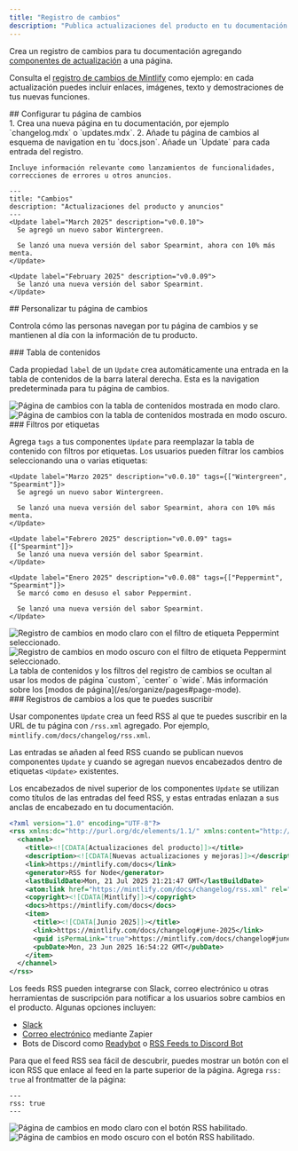 ```yaml
---
title: "Registro de cambios"
description: "Publica actualizaciones del producto en tu documentación con un feed RSS al que los usuarios pueden suscribirse"
---
```


Crea un registro de cambios para tu documentación agregando [componentes de actualización](/es/components/update) a una página.

Consulta el [registro de cambios de Mintlify](/es/changelog) como ejemplo: en cada actualización puedes incluir enlaces, imágenes, texto y demostraciones de tus nuevas funciones.

<div id="setting-up-your-changelog">
  ## Configurar tu página de cambios
</div>

<Steps>
  <Step title="Crea una página para tu registro de cambios">
    1. Crea una nueva página en tu documentación, por ejemplo `changelog.mdx` o `updates.mdx`.
    2. Añade tu página de cambios al esquema de navigation en tu `docs.json`.
  </Step>

  <Step title="Añade componentes Update a tu registro de cambios">
    Añade un `Update` para cada entrada del registro.

    Incluye información relevante como lanzamientos de funcionalidades, correcciones de errores u otros anuncios.
  </Step>
</Steps>

```mdx Example changelog.mdx
---
title: "Cambios"
description: "Actualizaciones del producto y anuncios"
---
<Update label="March 2025" description="v0.0.10">
  Se agregó un nuevo sabor Wintergreen.

  Se lanzó una nueva versión del sabor Spearmint, ahora con 10% más menta.
</Update>

<Update label="February 2025" description="v0.0.09">
  Se lanzó una nueva versión del sabor Spearmint.
</Update>
```

<div id="customizing-your-changelog">
  ## Personalizar tu página de cambios
</div>

Controla cómo las personas navegan por tu página de cambios y se mantienen al día con la información de tu producto.

<div id="table-of-contents">
  ### Tabla de contenidos
</div>

Cada propiedad `label` de un `Update` crea automáticamente una entrada en la tabla de contenidos de la barra lateral derecha. Esta es la navigation predeterminada para tu página de cambios.

<Frame>
  <img src="/images/changelog-toc-light.png" alt="Página de cambios con la tabla de contenidos mostrada en modo claro." className="block dark:hidden" />

  <img src="/images/changelog-toc-dark.png" alt="Página de cambios con la tabla de contenidos mostrada en modo oscuro." className="hidden dark:block" />
</Frame>

<div id="tag-filters">
  ### Filtros por etiquetas
</div>

Agrega `tags` a tus componentes `Update` para reemplazar la tabla de contenido con filtros por etiquetas. Los usuarios pueden filtrar los cambios seleccionando una o varias etiquetas:

```mdx Tag filters example wrap
<Update label="Marzo 2025" description="v0.0.10" tags={["Wintergreen", "Spearmint"]}>
  Se agregó un nuevo sabor Wintergreen.

  Se lanzó una nueva versión del sabor Spearmint, ahora con 10% más menta.
</Update>

<Update label="Febrero 2025" description="v0.0.09" tags={["Spearmint"]}>
  Se lanzó una nueva versión del sabor Spearmint.
</Update>

<Update label="Enero 2025" description="v0.0.08" tags={["Peppermint", "Spearmint"]}>
  Se marcó como en desuso el sabor Peppermint.

  Se lanzó una nueva versión del sabor Spearmint.
</Update>
```

<Frame>
  <img src="/images/changelog-filters-light.png" alt="Registro de cambios en modo claro con el filtro de etiqueta Peppermint seleccionado." className="block dark:hidden" />

  <img src="/images/changelog-filters-dark.png" alt="Registro de cambios en modo oscuro con el filtro de etiqueta Peppermint seleccionado." className="hidden dark:block" />
</Frame>

<Tip>
  La tabla de contenidos y los filtros del registro de cambios se ocultan al usar los modos de página `custom`, `center` o `wide`. Más información sobre los [modos de página](/es/organize/pages#page-mode).
</Tip>

<div id="subscribable-changelogs">
  ### Registros de cambios a los que te puedes suscribir
</div>

Usar componentes `Update` crea un feed RSS al que te puedes suscribir en la URL de tu página con `/rss.xml` agregado. Por ejemplo, `mintlify.com/docs/changelog/rss.xml`.

Las entradas se añaden al feed RSS cuando se publican nuevos componentes `Update` y cuando se agregan nuevos encabezados dentro de etiquetas `<Update>` existentes.

Los encabezados de nivel superior de los componentes `Update` se utilizan como títulos de las entradas del feed RSS, y estas entradas enlazan a sus anclas de encabezado en tu documentación.

```xml Example RSS feed
<?xml version="1.0" encoding="UTF-8"?>
<rss xmlns:dc="http://purl.org/dc/elements/1.1/" xmlns:content="http://purl.org/rss/1.0/modules/content/" xmlns:atom="http://www.w3.org/2005/Atom" version="2.0">
  <channel>
    <title><![CDATA[Actualizaciones del producto]]></title>
    <description><![CDATA[Nuevas actualizaciones y mejoras]]></description>
    <link>https://mintlify.com/docs</link>
    <generator>RSS for Node</generator>
    <lastBuildDate>Mon, 21 Jul 2025 21:21:47 GMT</lastBuildDate>
    <atom:link href="https://mintlify.com/docs/changelog/rss.xml" rel="self" type="application/rss+xml"/>
    <copyright><![CDATA[Mintlify]]></copyright>
    <docs>https://mintlify.com/docs</docs>
    <item>
      <title><![CDATA[Junio 2025]]></title>
      <link>https://mintlify.com/docs/changelog#june-2025</link>
      <guid isPermaLink="true">https://mintlify.com/docs/changelog#june-2025</guid>
      <pubDate>Mon, 23 Jun 2025 16:54:22 GMT</pubDate>
    </item>
  </channel>
</rss>
```

Los feeds RSS pueden integrarse con Slack, correo electrónico u otras herramientas de suscripción para notificar a los usuarios sobre cambios en el producto. Algunas opciones incluyen:

* [Slack](https://slack.com/help/articles/218688467-Add-RSS-feeds-to-Slack)
* [Correo electrónico](https://zapier.com/apps/email/integrations/rss/1441/send-new-rss-feed-entries-via-email) mediante Zapier
* Bots de Discord como [Readybot](https://readybot.io) o [RSS Feeds to Discord Bot](https://rss.app/en/bots/rssfeeds-discord-bot)

Para que el feed RSS sea fácil de descubrir, puedes mostrar un botón con el icon RSS que enlace al feed en la parte superior de la página. Agrega `rss: true` al frontmatter de la página:

```mdx
---
rss: true
---
```

<Frame>
  <img src="/images/changelog-rss-button-light.png" alt="Página de cambios en modo claro con el botón RSS habilitado." className="block dark:hidden" />

  <img src="/images/changelog-rss-button-dark.png" alt="Página de cambios en modo oscuro con el botón RSS habilitado." className="hidden dark:block" />
</Frame>
